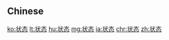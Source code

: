{{also|状態}}
==Chinese==
{{zh-see|狀態}}

[[ko:状态]]
[[lt:状态]]
[[hu:状态]]
[[mg:状态]]
[[ja:状态]]
[[chr:状态]]
[[zh:状态]]
